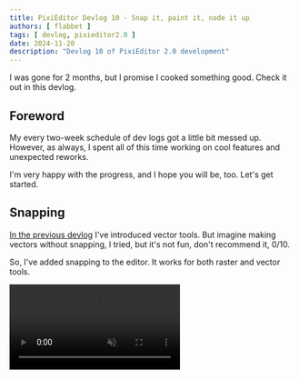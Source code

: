 ```yaml
---
title: PixiEditor Devlog 10 - Snap it, paint it, node it up
authors: [ flabbet ] 
tags: [ devlog, pixieditor2.0 ]
date: 2024-11-20
description: "Devlog 10 of PixiEditor 2.0 development"
---
```


I was gone for 2 months, but I promise I cooked something good. Check it out in this devlog.

## Foreword

My every two-week schedule of dev logs got a little bit messed up. However, as always, I spent all of this time working on cool features and unexpected reworks.

I'm very happy with the progress, and I hope you will be, too. Let's get started.

## Snapping

[In the previous devlog](/blog/2024/09/13/devlog9) I've introduced vector tools. But imagine making vectors without snapping, I tried, but it's not fun, don't recommend it, 0/10.

So, I've added snapping to the editor. It works for both raster and vector tools.

<video src="/videos/devlog10/snapping.webm" muted width={750} controls/>

As you can see, snapping is handled automatically based on layers and document size. It's not perfect yet, but it's a good start.

I hope it will make your life easier when working with vectors. 

## Painting tools

New toolset! At the moment there are already 3 toolsets in PixiEditor 2.0. Raster, Vector, and now Painting.

But what is it exactly? You could already "paint" with the pen tool in 1.0, however, it was suited for pixel art only, and it was not very comfortable to use for high-resolution images.
Basically, the main difference is that the pen in the Painting toolset draws soft edges. Here's a comparison:

<video src="/videos/devlog10/painting.webm" muted width={750} controls/>

At the moment there is no brush engine that would allow you to change the brush shape, but it's planned for the future.
We are very happy about the growing capabilities of PixiEditor and strongly believe that we can make a universal tool for all kinds of image editing.

I'm just getting started.

## New renderer

There was one major problem with our vectors implementation, we only had a raster renderer, which means that vectors were pixelated during editing, and only rendered in high quality when exporting to SVG.

Some apps like Affinity Photo live with a solution like this, but it didn't satisfy me. If PixiEditor is going to be a universal tool, it needs to be able to render vectors in high quality.
That's why I've ripped apart almost the whole rendering pipeline and made it from scratch, with vectors in mind.

Of course, I wouldn't be myself if I didn't go a little bit overboard. During the closed beta, some users reported, that drawing is more "clunky" than in 1.0, and for a good reason. There was a major difference in 
rendering code between 1.0 and the closed beta of 2.0. To remind you, 1.0 was written in an entirely different technology called WPF, and 2.0 is basically rewritten from scratch in a new technology, Avalonia.

Honestly, 1.0 rendering is state of the art in my opinion, the amount of crazy optimizations and hacks [Equbuxu](https://github.com/Equbuxu) had to do to make it work is just insane. Almost the whole processing was done on the CPU and 
this thing was still faster than most of my GPU-accelerated attempts in 2.0.

You may be wondering, if it was so good, why remake it in the first place? Well, simply because our requirements changed. Firstly node-based editing forced us to rework the whole rendering pipeline, and secondly,
vectors, the topic I am covering right now. The previous renderer was excellent at simply drawing, PixiEditor 2.0 a long time ago stopped being just a drawing app.

So after many, many attempts and tons of hours put into the research of rendering, I think I managed to create a solution that is both fast, flexible, and capable of drawing vectors in high quality.

<video src="/videos/devlog10/rendering.webm" muted width={750} controls/>


> _Okay smartass, but what about exporting? You can't just put a high-quality vector into a low-resolution PNG._ 


Yes, this is true, for raster images, these vectors are rasterized. But for SVGs, they are exported as vectors, it is as simple as that.

You can mix vectors and raster images however you want and both will work in any format you will export to.

I've added different rendering modes, so you can preview your image both in high dpi and rasterized versions.

Here's a comparison of rendering modes on a 64x64 canvas:

![High Dpi mode](./assets/devlog10/highres.png)

![Rasterized mode](./assets/devlog10/lowres.png)

For some nerds out here, I've made a Vulkan renderer, that blits PixiEditor textures directly to the screen, this is how I resolved the "clunky" drawing issue. Now it's buttery smooth.
If you are interested in the code, you can check it out [here](https://github.com/PixiEditor/Drawie/tree/main/src/Drawie.Interop.VulkanAvalonia).


## Other Quality of Life improvements

There are uncountable small improvements that I've made during this time, and I won't cover all of them, but there are a few that I think are worth mentioning.

### Size infoboxes

When drawing shapes, you can now see the size of the shape you are drawing, as well as its rotation. This is very useful when you want to draw shapes with specific dimensions.

![Size infoboxes](./assets/devlog10/size.png)

### Immediate editing of selected shapes

In 1.0, to set the shape's color, fill, stroke, etc. you had to redraw the shape to apply changes. In 2.0, you can edit these properties immediately after selecting the shape.

<video src="/videos/devlog10/shapeedit.webm" muted width={750} controls/>

### Animation improvements

- After the first closed beta, we got a lot of feedback about the animation system, one of the issues was that merging layers caused frames to be lost. This is now fixed, and merging layers will merge cels as well.

- Additionally, the layers view now respects the layer's order, it doesn't change anything in the final image, but it's more intuitive and was also requested by the community.

- Previously the smallest animation cel was 2 frames long instead of 1. It technically was only an issue on the last frame of the animation, since previous frames were overwritten by the next frame, but it was 
not intuitive and got fixed.

## What's next?

So what's next? I'm planning to release a new closed beta soon ([register here](https://forms.gle/ssDB13PqZ5Cp5FQL7)), with all of these features and more. Besides that, the PixiEditor 2.0 release is very close!
I'll spill some milk, we're planning to release an Early Access version around the new year, so stay tuned!